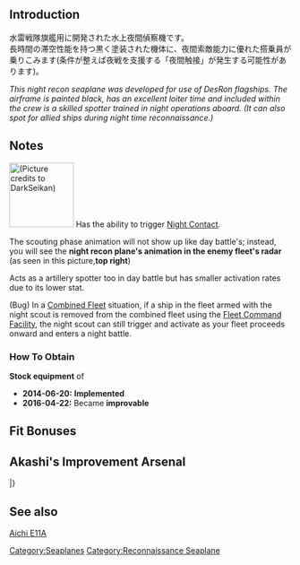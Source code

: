 {{EquipmentInfo|102}}

==Introduction==
水雷戦隊旗艦用に開発された水上夜間偵察機です。<br>長時間の滞空性能を持つ黒く塗装された機体に、夜間索敵能力に優れた搭乗員が乗りこみます(条件が整えば夜戦を支援する「夜間触接」が発生する可能性があります)。

''This night recon seaplane was developed for use of DesRon flagships. The airframe is painted black, has an excellent loiter time and included within the crew is a skilled spotter trained in night operations aboard. (It can also spot for allied ships during night time reconnaissance.)''

==Notes==
[[File:Recon2.jpg|thumb|115x115px|(Picture credits to DarkSeikan)]]
Has the ability to trigger [[Night Battle#Night Contact|Night Contact]].

The scouting phase animation will not show up like day battle's; instead, you will see the '''night recon plane's animation in the enemy fleet's radar''' (as seen in this picture,''' top right''') 

Acts as a artillery spotter too in day battle but has smaller activation rates due to its lower {{LOS}} stat.

(Bug) In a [[Combined Fleet]] situation, if a ship in the fleet armed with the night scout is removed from the combined fleet using the [[Fleet Command Facility]], the night scout can still trigger and activate as your fleet proceeds onward and enters a night battle.

<div class="mw-collapsible"><h3>How To Obtain</h3>
<div class="mw-collapsible-content">
'''Stock equipment''' of {{Ship/Link|Sendai Kai Ni}}

</div></div>


<div class="mw-collapsible><h3>Updates History</h3>
<div class="mw-collapsible-content>
* '''2014-06-20:''' '''Implemented'''
* '''2016-04-22:''' Became '''improvable'''
</div></div>

==Fit Bonuses==
{{:Equipment Bonuses/Reconnaissance Seaplanes}}

== Akashi's Improvement Arsenal ==
{{AkashiWorkshop}}
{{AkashiWorkshopLine
| Name = {{PAGENAME}}
| ItemType = Seaplane
| Fuel = 100
| Ammo = 30
| Steel = 0
| Baux = 480
|Mats0-5 = 4/7
|Mats6-9 = 5/9
|Mats10 = -
|Screws0-5 = 3/4
|Screws6-9 = 4/8
|Screws10 = -
|EquipConsume0-5 = 1x{{Seaplane|Type 0 Recon Seaplane}}
|EquipConsume6-9 = 2x{{Seaplane|Type 0 Recon Seaplane}}
|EquipConsume10 = -
| Sun = ✓
| Mon = ✓
| Thu = ✓
| Fri = ✓
| Sat = ✓
| 2ndShip = [[Sendai#Second Remodel|Sendai Kai Ni]]
| Notes =
}}
|}

==See also==
[http://en.wikipedia.org/wiki/Aichi_E11A Aichi E11A]
{{Equipmentlist}}

[[Category:Seaplanes]]
[[Category:Reconnaissance Seaplane]]